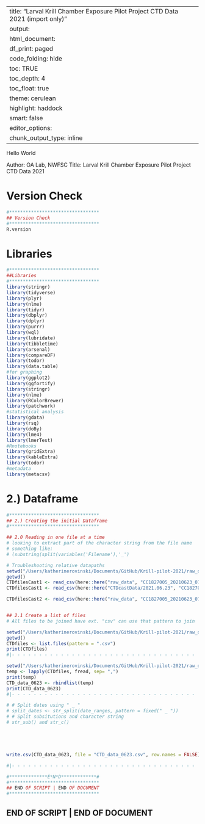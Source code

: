 
---
title: "Larval Krill Chamber Exposure Pilot Project CTD Data 2021 (import only)"
output:
 html_document:
    df_print: paged
    code_folding: hide
    toc: TRUE
    toc_depth: 4
    toc_float: true
    theme: cerulean
    highlight: haddock
    smart: false
editor_options: 
  chunk_output_type: inline
---


Hello World

Author: OA Lab, NWFSC
Title: Larval Krill Chamber Exposure Pilot Project CTD Data 2021


# Version Check
```r
#*********************************
## Version Check
#********************************* 
R.version

```



# Libraries
```r
#*********************************
##Libraries
#********************************* 
library(stringr)
library(tidyverse)
library(plyr)
library(nlme)
library(tidyr)
library(dbplyr)
library(dplyr)
library(purrr)
library(wql)
library(lubridate)
library(tibbletime)
library(arsenal)
library(compareDF)
library(todor)
library(data.table)
#for graphing
library(ggplot2)
library(ggfortify)
library(stringr)
library(nlme)
library(RColorBrewer)
library(patchwork)
#statistical analysis
library(gdata)
library(rsq)
library(doBy)
library(lme4)
library(lmerTest)
#Rnotebooks 
library(gridExtra)
library(kableExtra)
library(todor)
#metadata
library(metacsv)

```




# 2.) Dataframe 
```r

#*********************************
## 2.) Creating the initial Dataframe
#*********************************

## 2.0 Reading in one file at a time
# looking to extract part of the character string from the file name
# something like:
# (substring(split(variables('Filename'),'_')

# Troubleshooting relative datapaths
setwd("/Users/katherinerovinski/Documents/GitHub/Krill-pilot-2021/raw_data/CTDcastData/2021.06.23")
getwd()
CTDfilesCast1 <- read_csv(here::here("raw_data", "CC1827005_20210623_070521.csv"))
CTDfilesCast1 <- read_csv(here::here("CTDcastData/2021.06.23", "CC1827005_20210623_070521.csv"))

CTDfilesCast2 <- read_csv(here::here("raw_data", "CC1827005_20210623_070614.csv"))


## 2.1 Create a list of files 
# All files to be joined have ext. "csv" can use that pattern to join 

setwd("/Users/katherinerovinski/Documents/GitHub/Krill-pilot-2021/raw_data/CTDcastData/2021.06.23")
getwd()
CTDfiles <- list.files(pattern = ".csv")
print(CTDfiles)
#|- - - - - - - - - - - - - - - - - - - - - - - - - - - - - - - - - - |

setwd("/Users/katherinerovinski/Documents/GitHub/Krill-pilot-2021/raw_data/CTDcastData/2021.06.23")
temp <- lapply(CTDfiles, fread, sep= ",")
print(temp)
CTD_data_0623 <- rbindlist(temp)
print(CTD_data_0623)
#|- - - - - - - - - - - - - - - - - - - - - - - - - - - - - - - - - - |

# # Split dates using " _ "
# split_dates <- str_split(date_ranges, pattern = fixed(" _ "))
# # Split subsitutions and character string
# str_sub() and str_c()





write.csv(CTD_data_0623, file = "CTD_data_0623.csv", row.names = FALSE)

#|- - - - - - - - - - - - - - - - - - - - - - - - - - - - - - - - - - |

```












```r
#**************E*N*D*************# 
#*********************************
## END OF SCRIPT | END OF DOCUMENT 
#*********************************
```


## END OF SCRIPT | END OF DOCUMENT


